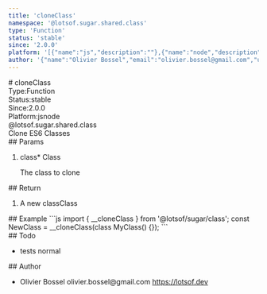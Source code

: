 ```yaml
---
title: 'cloneClass'
namespace: '@lotsof.sugar.shared.class'
type: 'Function'
status: 'stable'
since: '2.0.0'
platform: '[{"name":"js","description":""},{"name":"node","description":""}]'
author: '{"name":"Olivier Bossel","email":"olivier.bossel@gmail.com","url":"https://lotsof.dev"}'
---
```

<div class="docmap-mdx">
# cloneClass
<div class="_metas">
<div class="_type"><span class="_type-label">Type:</span><span class="_type-value">Function</span></div>
<div class="_status"><span class="_status-label">Status:</span><span class="_status-value -stable">stable</span></div>
<div class="_since"><span class="_since-label">Since:</span><span class="_since-value">2.0.0</span></div>
<div class="_platform"><span class="_platform-label">Platform:</span><span class="_platform-value -js">js</span><span class="_platform-value -node">node</span></div>
</div>
<div class="_namespace">@lotsof.sugar.shared.class</div>
<div class="_description">
Clone ES6 Classes
</div>
<div class="_params">
## Params
<ol class="_list">
<li class="_item">
<span class="_name">class<span class="_required">*</span></span><span class="_default"></span> <span class="_type">Class</span>
<p class="_description">The class to clone</p>
</li>
</ol>
</div>
<div class="_return">
## Return
<ol class="_list">
<li class="_item">
<span class="_description">A new class</span><span class="_default"></span><span class="_type">Class</span>
</li>
</ol>
</div>
<div class="_examples">
## Example
```js
import { __cloneClass } from '@lotsof/sugar/class';
const NewClass = __cloneClass(class MyClass() {});
```
</div>
<div class="_todo">
## Todo
<ul class="_list">
<li class="_item">
<span class="_description">tests</span>
<span class="_priority -normal">normal</span>
</li>
</ul>
</div>
<div class="_author">
## Author
<ul class="_list">
<li class="_item">
<span class="_name">Olivier Bossel</span>
<span class="_email">olivier.bossel@gmail.com</span>
<a href="https://lotsof.dev" target="_blank" class="_url">https://lotsof.dev</a>
</li>
</ul>
</div>
</div>